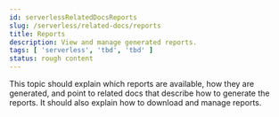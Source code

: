 ```yaml
---
id: serverlessRelatedDocsReports
slug: /serverless/related-docs/reports
title: Reports
description: View and manage generated reports.
tags: [ 'serverless', 'tbd', 'tbd' ]
status: rough content
---
```



<RoughContent />

This topic should explain which reports are available, how they are generated, and point to related docs that describe how
to generate the reports. It should also explain how to download and manage reports.